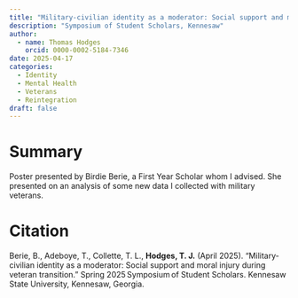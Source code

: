 ```yaml
---
title: "Military-civilian identity as a moderator: Social support and moral injury during veteran transition"
description: "Symposium of Student Scholars, Kennesaw"
author:
  - name: Thomas Hodges
    orcid: 0000-0002-5184-7346
date: 2025-04-17
categories:
  - Identity
  - Mental Health
  - Veterans
  - Reintegration
draft: false
---
```


# Summary

Poster presented by Birdie Berie, a First Year Scholar whom I advised. She presented on an analysis of some new data I collected with military veterans.

# Citation

Berie, B., Adeboye, T., Collette, T. L., **Hodges, T. J.** (April 2025). “Military-civilian identity as a moderator: Social support and moral injury during veteran transition.” Spring 2025 Symposium of Student Scholars. Kennesaw State University, Kennesaw, Georgia.
